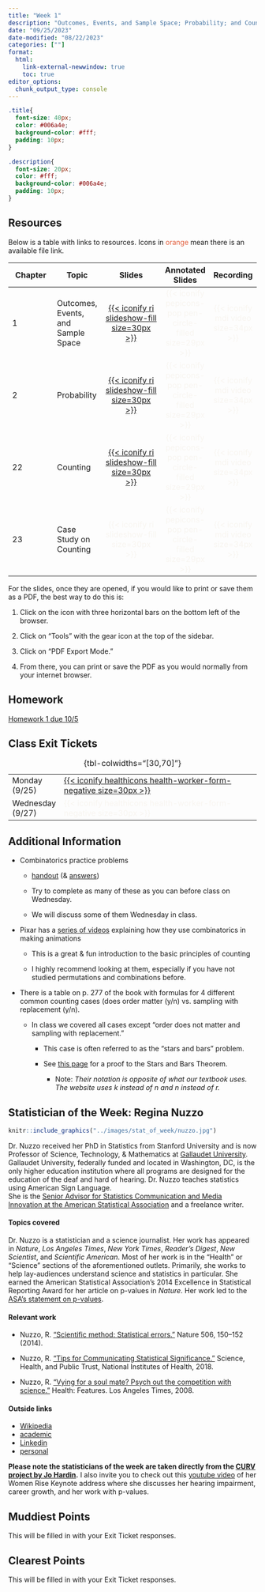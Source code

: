 ```yaml
---
title: "Week 1"
description: "Outcomes, Events, and Sample Space; Probability; and Counting"
date: "09/25/2023"
date-modified: "08/22/2023"
categories: [""]
format: 
  html:
    link-external-newwindow: true
    toc: true
editor_options: 
  chunk_output_type: console
---
```


```css
.title{
  font-size: 40px;
  color: #006a4e;
  background-color: #fff;
  padding: 10px;
}

.description{
  font-size: 20px;
  color: #fff;
  background-color: #006a4e;
  padding: 10px;
}
```

## Resources

Below is a table with links to resources. Icons in [orange]{style="color:#E25D3B;"} mean there is an available file link.

| Chapter | Topic                              |                                                             Slides                                                              |                                  Annotated Slides                                  |                           Recording                           |
|--------------|--------------|:----------------:|:------------:|:------------:|
| 1       | Outcomes, Events, and Sample Space | [[{{< iconify ri slideshow-fill size=30px >}}](../slides/1_Outcomes_Events_Sample_space-solutions.qmd)]{style="color:#49A3D1;"} | [{{< iconify pepicons-pop pen-circle-filled size=29px >}}]{style="color:#f8f5f0;"} | [{{< iconify mdi video size=34px >}}]{style="color:#f8f5f0;"} |
| 2       | Probability                        |              [[{{< iconify ri slideshow-fill size=30px >}}](../slides/2_Probability.qmd)]{style="color:#f8f5f0;"}               | [{{< iconify pepicons-pop pen-circle-filled size=29px >}}]{style="color:#f8f5f0;"} | [{{< iconify mdi video size=34px >}}]{style="color:#f8f5f0;"} |
| 22      | Counting                           |        [[{{< iconify ri slideshow-fill size=30px >}}](/slides/22_Counting_Intro-solutions.qmd)]{style="color:#f8f5f0;"}         | [{{< iconify pepicons-pop pen-circle-filled size=29px >}}]{style="color:#f8f5f0;"} | [{{< iconify mdi video size=34px >}}]{style="color:#f8f5f0;"} |
| 23      | Case Study on Counting             |                              [{{< iconify ri slideshow-fill size=30px >}}]{style="color:#f8f5f0;"}                              | [{{< iconify pepicons-pop pen-circle-filled size=29px >}}]{style="color:#f8f5f0;"} | [{{< iconify mdi video size=34px >}}]{style="color:#f8f5f0;"} |

For the slides, once they are opened, if you would like to print or save them as a PDF, the best way to do this is:

1.  Click on the icon with three horizontal bars on the bottom left of the browser.

2.  Click on "Tools" with the gear icon at the top of the sidebar.

3.  Click on "PDF Export Mode."

4.  From there, you can print or save the PDF as you would normally from your internet browser.

## Homework

[Homework 1 due 10/5](../homework/HW1.qmd)

## Class Exit Tickets

|                  |                                                                                                                                                                                                                                     |
|-------------|-----------------------------------------------------------|
| Monday (9/25)    | [[{{< iconify healthicons health-worker-form-negative size=30px >}}](https://forms.office.com/Pages/ResponsePage.aspx?id=V3lz4rj6fk2U9pvWr59xWFMopmPUjRtDiHLswhgacNhUMkNKRDJMUk5DVVNZOEZXNVNXMzZHVjZSOC4u)]{style="color:#f8f5f0;"} |
| Wednesday (9/27) | [{{< iconify healthicons health-worker-form-negative size=30px >}}]{style="color:#f8f5f0;"}                                                                                                                                         |

: {tbl-colwidths="\[30,70\]"}

## Additional Information

-   Combinatorics practice problems

    -   [handout](/schedule/week_01/Ch22-combinatorics-practice-B550.pdf) (& [answers](/schedule/week_01/Ch22-combinatorics-practice-B550-ANSWERS.pdf))

    -   Try to complete as many of these as you can before class on Wednesday.

    -   We will discuss some of them Wednesday in class.

-   Pixar has a [series of videos](https://www.khanacademy.org/partner-content/pixar/crowds) explaining how they use combinatorics in making animations

    -   This is a great & fun introduction to the basic principles of counting

    -   I highly recommend looking at them, especially if you have not studied permutations and combinations before.

-   There is a table on p. 277 of the book with formulas for 4 different common counting cases (does order matter (y/n) vs. sampling with replacement (y/n).

    -   In class we covered all cases except "order does not matter and sampling with replacement."

        -   This case is often referred to as the "stars and bars" problem.

        -   See [this page](https://brilliant.org/wiki/integer-equations-star-and-bars/) for a proof to the Stars and Bars Theorem.

            -   Note: *Their notation is opposite of what our textbook uses. The website uses k instead of n and n instead of r.*

## Statistician of the Week: Regina Nuzzo

::: grid
::: g-col-4
```r
knitr::include_graphics("../images/stat_of_week/nuzzo.jpg")
```
:::

::: g-col-8
Dr. Nuzzo received her PhD in Statistics from Stanford University and is now Professor of Science, Technology, & Mathematics at <a href = "https://gallaudet.edu/" target = "_blank">Gallaudet University</a>. Gallaudet University, federally funded and located in Washington, DC, is the only higher education institution where all programs are designed for the education of the deaf and hard of hearing. Dr. Nuzzo teaches statistics using American Sign Language.\
She is the <a href = "https://www.amstat.org/news-listing/2021/10/08/asa-welcomes-regina-nuzzo-as-senior-advisor-for-statistics-communication-and-media-innovation" target = "_blank">Senior Advisor for Statistics Communication and Media Innovation at the American Statistical Association</a> and a freelance writer.
:::
:::

#### Topics covered

Dr. Nuzzo is a statistician and a science journalist. Her work has appeared in *Nature*, *Los Angeles Times*, *New York Times*, *Reader's Digest*, *New Scientist*, and *Scientific American*. Most of her work is in the "Health" or "Science" sections of the aforementioned outlets. Primarily, she works to help lay-audiences understand science and statistics in particular. She earned the American Statistical Association's 2014 Excellence in Statistical Reporting Award for her article on p-values in *Nature*. Her work led to the <a href = "https://www.tandfonline.com/doi/full/10.1080/00031305.2016.1154108" target = "_blank">ASA's statement on p-values</a>.

#### Relevant work

-   Nuzzo, R. <a href = "https://doi.org/10.1038/506150a" target = "_blank">"Scientific method: Statistical errors."</a> Nature 506, 150--152 (2014).

-   Nuzzo, R. <a href = "https://www.nih.gov/about-nih/what-we-do/science-health-public-trust/perspectives/science-health-public-trust/tips-communicating-statistical-significance" target = "_blank">"Tips for Communicating Statistical Significance."</a> Science, Health, and Public Trust, National Institutes of Health, 2018.

-   Nuzzo, R. <a href = "https://www.latimes.com/health/la-he-mating8-2008dec08-story.html" target = "_blank">"Vying for a soul mate? Psych out the competition with science."</a> Health: Features. Los Angeles Times, 2008.

#### Outside links

-   [Wikipedia](https://en.wikipedia.org/wiki/Regina_Nuzzo)
-   [academic](https://gallaudet.edu/personnel/regina-nuzzo/)
-   [Linkedin](https://www.linkedin.com/in/reginanuzzo/)
-   [personal](https://www.reginanuzzo.com/)

**Please note the statisticians of the week are taken directly from the [CURV project by Jo Hardin](https://hardin47.github.io/CURV/).** I also invite you to check out this [youtube video](https://www.youtube.com/watch?v=L9GUgL0f_Bc) of her Women Rise Keynote address where she discusses her hearing impairment, career growth, and her work with p-values.

## Muddiest Points

This will be filled in with your Exit Ticket responses.

## Clearest Points

This will be filled in with your Exit Ticket responses.
